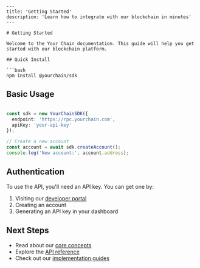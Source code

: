 ```mdx
---
title: 'Getting Started'
description: 'Learn how to integrate with our blockchain in minutes'
---

# Getting Started

Welcome to the Your Chain documentation. This guide will help you get started with our blockchain platform.

## Quick Install

```bash
npm install @yourchain/sdk
```

## Basic Usage

```typescript

const sdk = new YourChainSDK({
  endpoint: 'https://rpc.yourchain.com',
  apiKey: 'your-api-key'
});

// Create a new account
const account = await sdk.createAccount();
console.log('New account:', account.address);
```

## Authentication

To use the API, you'll need an API key. You can get one by:
1. Visiting our [developer portal](https://developers.yourchain.com)
2. Creating an account
3. Generating an API key in your dashboard

## Next Steps
- Read about our [core concepts](/concepts)
- Explore the [API reference](/api-reference)
- Check out our [implementation guides](/guides)
```
